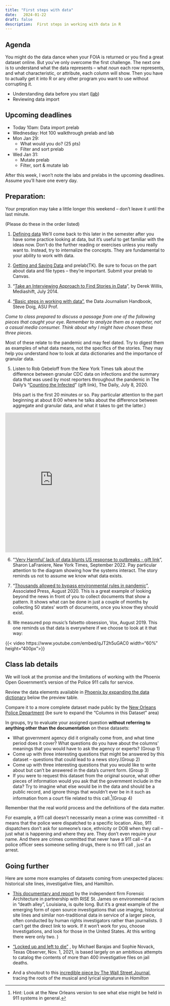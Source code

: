 ```yaml
---
title: "First steps with data"
date:   2024-01-22
draft: false
description:  First steps in working with data in R 
--- 
```


## Agenda

You might do the data dance when your FOIA is returned or you find a great dataset online. But you've only overcome the first challenge. The next one is to understand what the data represents -- what *noun* each row represents, and what characteristic, or attribute, each column will show. Then you have to actually get it into R or any other program you want to use without corrupting it. 

* Understanding data before you start ([lab](#class-lab-details))
* Reviewing data import  

## Upcoming deadlines

* [Today 10am]{.sked-dates}: Data import prelab 
* [Wednesday]{.sked-dates}: Hot 100 walkthrough prelab and lab
* [Mon Jan 29]{.sked-dates}: 
    * What would you do? (25 pts)
    * Filter and sort prelab 
* [Wed Jan 31]{.sked-dates}: 
    * Mutate prelab 
    * Filter, sort & mutate lab 

::: callout-note
After this week, I won't note the labs and prelabs in the upcoming deadlines. Assume you'll have one every day.
::: 

## Preparation: 

Your prepration may take a little longer this weekend -- don't leave it until the last minute. 

::: small-note
(Please do these in the order listed)
::: 

1. [Defining data](https://cronkitedata.github.io/djtextbook/start-data-def.html)  We'll come back to this later in the semester after you have some practice looking at data, but it's useful to get familiar with the ideas now. Don't do the further reading or exercises unless you really want to. Instead, try to internalize the concepts. They are fundamental to your ability to work with data. 

2. [Getting and Saving Data](https://cronkitedata.github.io/djtextbook/r-data-import.html) and prelab(TK). Be sure to focus on the part about data and file types -- they're important. Submit your prelab to Canvas.

3. “[Take an Interviewing Approach to Find Stories in Data](http://mediashift.org/2014/07/take-an-interviewing-approach-to-find-stories-in-data/) ”, by Derek Willis, Mediashift, July 2014.

4. ["Basic steps in working with data"](https://datajournalism.com/read/handbook/one/understanding-data/basic-steps-in-working-with-data), the Data Journalism Handbook, Steve Doig, ASU Prof.

*Come to class prepared to discuss a passage from one of the following pieces that caught your eye. Remember to analyze them as a reporter, not a casual media consumer. Think about why I might have chosen these three pieces.*

Most of these relate to the pandemic and may feel dated. Try to digest them as examples of what data means, not the specifics of the stories. They may help you understand how to look at data dictionaries and the importance of granular data.

5. Listen to Rob Gebeloff from the New York Times talk about the difference between granular CDC data on infections and the summary data that was used by most reporters throughout the pandemic in The Daily's "[Counting the Infected](https://www.nytimes.com/2020/07/08/podcasts/the-daily/coronavirus-data-united-states.html?unlocked_article_code=1.Ik0.JBJv.WmW2cTqCIE7q&hpgrp=k-abar&smid=url-share)" (gift link),  The Daily, July 8, 2020. 

    (His part is the first 20 minutes or so. Pay particular attention to the part beginning at about 8:00 where he talks about the difference between aggregate and granular data, and what it takes to get the latter.)

::: {.embed-responsive .mx-4}
<iframe src="https://www.nytimes.com/svc/oembed/html/?url=https%3A%2F%2Fwww.nytimes.com%2F2020%2F07%2F08%2Fpodcasts%2Fthe-daily%2Fcoronavirus-data-united-states.html" scrolling="no" frameborder="0" allowtransparency="true" title="Counting the Infected" class="embed-responsive-item d-flex justify-content-center" style="height:440px;"></iframe>
::: 

6. "['Very Harmful' lack of data blunts US response to outbreaks - gift link](https://www.nytimes.com/2022/09/20/us/politics/covid-data-outbreaks.html?unlocked_article_code=FRdsQf82dJp3EBYCyTtHOQZ6XenNqhytAqexFVw4uOQ61e_LdTBWGrs4wzoB6fWy2AW68kzGxoOI3GLeZC0vpQT5LVtLzcaKMS4InJOnfWRRoDWK1dvMTjz6cFWkPbrJG-nOHB0LnOgYBr8dfBrPinG0znqZIArExzAtdg0Ms-e5GXTNwtrXBB1PwyBM2sN5u1i7GnRvcZpJ633aDyv4GHuKLm53ow4r53aH54xma1rDyekLL8NVNJPy0PYMhKn8AsbyyWZq5HHFTOce_irmKCw9P_XBDqzlsCu9GbS5fALXkDzrmAxUHwjTEeYW6Ibb6uqqAzdiKGtS0qXN2LfcWyzO&smid=share-url)", Sharon LaFraniere, New York Times, September 2022. Pay particular attention to the diagram showing how the systems interact. The story reminds us not to assume we know what data exists.  

7. "[Thousands allowed to bypass environmental rules in pandemic](https://apnews.com/article/virus-outbreak-ky-state-wire-ia-state-wire-ap-top-news-health-3bf753f9036e7d88f4746b1a36c1ddc4)", Associated Press, August 2020. This is a great example of looking beyond the news in front of you to collect documents that show a pattern. It shows what can be done in just a couple of months by collecting 50 states' worth of documents, once you know they should exist.  

8. We measured pop music’s falsetto obsession, Vox, August 2019. This one reminds us that data is everywhere if we choose to look at it that way:  

::: {.ps-4 .ms-4}
{{< video https://www.youtube.com/embed/qJT2h5uGAC0 width="60%" height="400px">}}
:::

## Class lab details 

We will look at the promise and the limitations of working with the Phoenix Open Government’s version of the Police 911 calls for service.

Review the data elements available in [Phoenix by expanding the data dictionary](https://www.phoenixopendata.com/dataset/calls-for-service/resource/1d536ee6-7ffb-49c3-bffe-5cdd98a3c97e) below the preview table. 

Compare it to a more complete dataset made public by the [New Orleans Police Department](https://data.nola.gov/Public-Safety-and-Preparedness/Calls-for-Service-2022/nci8-thrr) (be sure to expand the “Columns in this Dataset” area)

In groups, try to evaluate your assigned question **without referring to anything other than the documentation** on these datasets: 

* What government agency did it originally come from, and what time period does it cover? What questions do you have about the columns' meanings that you would have to ask the agency or experts? (Group 1)
* Come up with three interesting questions that might be answered by this dataset -- questions that could lead to a news story.(Group 2)
* Come up with three interesting questions that you would like to write about but can’t be answered in the data's current form. (Group 3)
* If you were to request this dataset from the original source, what other pieces of information would you ask that the government include in the data? Try to imagine what else would be in the data and should be a public record, and ignore things that wouldn’t ever be in it such as information from a court file related to this call.^[Hint: Look at the New Orleans version to see what else might be held in 911 systems in general.](Group 4)

Remember that the real world process and the definitions of the data matter. 

For example, a 911 call doesn’t necessarily mean a crime was committed - it means that the police were dispatched to a specific location. Also, 911 dispatchers don’t ask for someone’s race, ethnicity or DOB when they call – just what is happening and where they are. They don’t even require your name. And there are crimes committed that never have  a 911 call – if a police officer sees someone selling drugs, there is no 911 call , just an arrest.


## Going further

Here are some more examples of datasets coming from unexpected places: historical site lines, investigative files, and Hamilton. 

- [This documentary and report](https://forensic-architecture.org/investigation/environmental-racism-in-death-alley-louisiana) by the independent firm Forensic Architecture in partnership with RISE St. James on environmental racism in "death alley", Louisiana, is quite long. But it's a great example of the emerging form of open source investigations that use imaging, historical site lines and similar non-traditional data in service of a larger piece, often conducted by human rights investigators rather than journalists.   (I can't get the direct link to work. If it won't work for you, choose Investigations, and look for those in the United States. At this writing there were only two. )

- ["Locked up and left to die"](https://www.texasobserver.org/locked-up-and-left-to-die/) , by Michael Barajas and Sophie Novack, Texas Observer, Nov. 1, 2021, is based largely on an  ambitious attempts to catalog the contents of more than 400 investigative files on jail deaths. 

- And a shoutout to this [incredible piece by The Wall Street Journal](http://graphics.wsj.com/hamilton/), tracing the roots of the musical and lyrical signatures in *Hamilton*  